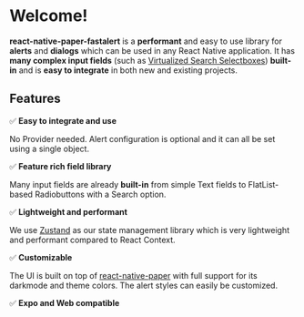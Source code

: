 # Welcome!

**react-native-paper-fastalert** is a **performant** and easy to use library for **alerts** and **dialogs** which can be used in any React Native application. It has **many complex input fields** (such as [Virtualized Search Selectboxes](/fields/search-select.mdx)) **built-in** and is **easy to integrate** in both new and existing projects.

## Features

 ✅ **Easy to integrate and use**

No Provider needed. Alert configuration is optional and it can all be set using a single object.

 ✅ **Feature rich field library**

Many input fields are already **built-in** from simple Text fields to FlatList-based Radiobuttons with a Search option.

 ✅ **Lightweight and performant**

We use [Zustand](https://github.com/pmndrs/zustand) as our state management library which is very lightweight and performant compared to React Context.

 ✅ **Customizable**

The UI is built on top of [react-native-paper](https://github.com/callstack/react-native-paper) with full support for its darkmode and theme colors. The alert styles can easily be customized.

 ✅ **Expo and Web compatible**
